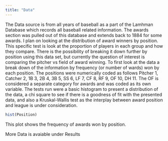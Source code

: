 ---
title: "Data"
---

The Data source is from all years of baseball as a part of the Lamhman Database which records all baseball related information.  The awards section was pulled out of this database and extends back to 1884 for some awards. I plan on looking at the distribution of award winners by position. This specific test is look at the proportion of players in each group and how they compare. There is the possibility of breaking it down further by position using this data set, but currently the question of interest is comparing the pitcher vs field of award winning. To first look at the data a break down of the information by frequency (or number of wards) won by each position. The positions were numerically coded as follows Pitcher 1, Catcher 2, 1B 3, 2B 4, 3B 5, SS 6, LF 7, CF 8, RF 9, OF 10, DH 11. The OF is considered a separate category for awards and was coded as its own variable.  The tests run were a basic histogram to present a distribution of the data, a chi square to see if there is a goodness of fit with the presented data, and also a Kruskal-Wallis test as the interplay between award position and league is under consideration.


```{r}
hist(Position)
```

This plot shows the frequency of awards won by position.

More Data is avaiable under Results

